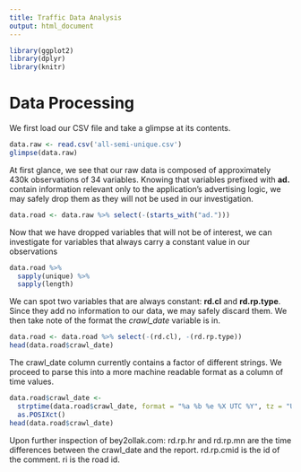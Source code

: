```yaml
---
title: Traffic Data Analysis
output: html_document
---
```


```r
library(ggplot2)
library(dplyr)
library(knitr)
```

# Data Processing

We first load our CSV file and take a glimpse at its contents.

```r
data.raw <- read.csv('all-semi-unique.csv')
glimpse(data.raw)
```

At first glance, we see that our raw data is composed of approximately 430k observations of 34 variables. Knowing that variables prefixed with **ad.** contain information relevant only to the application's advertising logic, we may safely drop them as they will not be used in our investigation.

```r
data.road <- data.raw %>% select(-(starts_with("ad.")))
```

Now that we have dropped variables that will not be of interest, we can investigate for variables that always carry a constant value in our observations

```r
data.road %>%
  sapply(unique) %>%
  sapply(length)
```

We can spot two variables that are always constant: **rd.cl** and **rd.rp.type**. Since they add no information to our data, we may safely discard them. We then take note of the format the *crawl_date* variable is in.

```r
data.road <- data.road %>% select(-(rd.cl), -(rd.rp.type))
head(data.road$crawl_date)
```

The crawl_date column currently contains a factor of different strings. We proceed to parse this into a more machine readable format as a column of time values.

```r
data.road$crawl_date <- 
  strptime(data.road$crawl_date, format = "%a %b %e %X UTC %Y", tz = "UTC") %>% 
  as.POSIXct()
head(data.road$crawl_date)
```

Upon further inspection of bey2ollak.com: rd.rp.hr and rd.rp.mn are the time differences between the crawl_date and the report. rd.rp.cmid is the id of the comment. ri is the road id.
